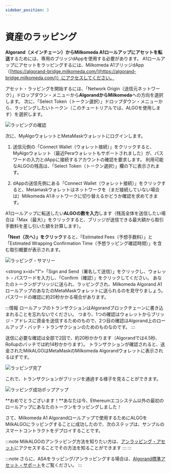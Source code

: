 ```yaml
---
sidebar_position: 3
---
```



# 資産のラッピング

**Algorand（メインチェーン）からMilkomeda A1ロールアップにアセットを転送**するためには、専用のブリッジdAppを使用する必要があります。 A1ロールアップにアセットをラッピングするには、Milkomeda A1ブリッジdApp（[https://algorand-bridge.milkomeda.com/](https://algorand-bridge.milkomeda.com/)）にアクセスしてください。

アセット・ラッピングを開始するには、「Network Origin（送信元ネットワーク）」ドロップダウン・メニューから**AlgorandからMilkomeda**への方向を選択します。 次に、「Select Token（トークン選択）」ドロップダウン・メニューから、ラッピングしたいトークン（このチュートリアルでは、ALGOを使用します）を選択します。

<img src={dappselectorigin} className="img-full" alt="ラッピングの確認" />

次に、MyAlgoウォレットとMetaMaskウォレットにログインします。

1. 送信元側の「Connect Wallet（ウォレット接続）」をクリックすると、MyAlgoウォレット（最近Peraウォレットもサポートされました）が、パスワードの入力とdAppに接続するアカウントの確認を要求します。 利用可能なALGOの残高は、「Select Token（トークン選択）」欄の下に表示されます。

2. dAppの送信先側にある「Connect Wallet（ウォレット接続）」をクリックすると、Metamaskウォレットはネットワークを（まだ接続していない場合は）Milkomeda A1ネットワークに切り替えるかどうか確認を求めてきます。

A1ロールアップに転送したい**ALGOの数を入力**します（残高全体を送信したい場合は「Max（最大）」をクリックすると、ブリッジが送信できる最大額から取引手数料を差し引いた額を計算します）。

**「Next（次へ）」をクリック**すると、「Estimated Fees（予想手数料）」と「Estimated Wrapping Confirmation Time（予想ラッピング確認時間）」を含む取引概要が表示されます。

<img src={wrappingsummary} className="img-full" alt="ラッピング・サマリー" />

<strong x=id="1">「Sign and Send（署名して送信）」をクリック</strong>し、ウォレット・パスワードを入力し、「Confirm（確認）」をクリックしてください。 あなたのトークンがブリッジに送られ、ラッピングされ、Milkomeda Algorand A1ロールアップのあなたのMetaMaskウォレットに送られるのを見守りましょう。 パスワードの確認に約20秒かかる場合があります。

:::情報
ロールアップのトランザクションはAlgorandブロックチェーンに書き込まれることを忘れないでください。 つまり、1つの確認はウォレットからブリッジ・アドレスに資金を送信するためのもので、2つ目の確認はAlgorand上のロールアップ・バッチ・トランザクションのためのものなのです。
:::

送信に必要な確認は全部で2回で、約20秒かかります（Algorandでは4.5秒、Rollupのバッチでは約14秒かかります）。 トランザクションが確認されると、送金されたMilkALGOはMetaMaskのMilkomeda Algorandウォレットに表示されるはずです。

<img src={wrappingcompleted} className="img-full" alt="ラッピング完了" />

これで、トランザクションがブリッジを通過する様子を見ることができます。

<img src={wrapsuccess} className="img-full" alt="ラッピング成功ポップアップ" />

**おめでとうございます！**あなたは今、Ethereumエコシステム以外の最初のロールアップにあなたのトークンをラッピングしました！

さて、Milkomeda A1 Algorandロールアップで使用するためにALGOをMilkALGOにラッピングすることに成功したので、次のステップは、サンプルのスマートコントラクトをデプロイすることです。

:::note MilkALGOのアンラッピング方法を知りたい方は、[アンラッピング・アセット](https://dcspark.github.io/milkomeda-documentation/algorand/for-end-users/unwrapping-assets)にアクセスすることでその方法を知ることができます ::: :::

:::note さらに、ASAをラッピング/アンラッピングする場合は、[Algorand標準アセット・サポート](https://dcspark.github.io/milkomeda-documentation/algorand/for-end-users/algorand-bridge-supported-asa)をご覧ください。 :::